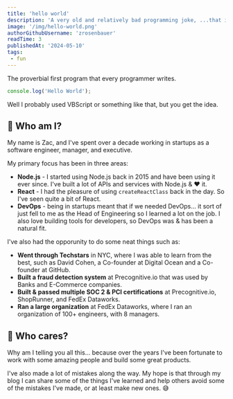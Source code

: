 ```yaml
---
title: 'hello world'
description: 'A very old and relatively bad programming joke, ...that is still "sort of" funny.'
image: '/img/hello-world.png'
authorGithubUsername: 'zrosenbauer'
readTime: 3
publishedAt: '2024-05-10'
tags: 
 - fun
---
```


The proverbial first program that every programmer writes.

```javascript
console.log('Hello World');
```

Well I probably used VBScript or something like that, but you get the idea.

## 🤨 Who am I?

My name is Zac, and I've spent over a decade working in startups as a software engineer, manager, and executive.

My primary focus has been in three areas:

- **Node.js** - I started using Node.js back in 2015 and have been using it ever since. I've built a lot of APIs and services with Node.js & :heart: it.
- **React** - I had the pleasure of using `createReactClass` back in the day. So I've seen quite a bit of React.
- **DevOps** - being in startups meant that if we needed DevOps... it sort of just fell to me as the Head of Engineering so I learned a lot on the job. I also love building tools for developers, so DevOps was & has been a natural fit.

I've also had the opporunity to do some neat things such as:

- **Went through Techstars** in NYC, where I was able to learn from the best, such as David Cohen, a Co-founder at Digital Ocean and a Co-founder at GitHub.
- **Built a fraud detection system** at Precognitive.io that was used by Banks and E-Commerce companies.
- **Built & passed multiple SOC 2 & PCI certifications** at Precognitive.io, ShopRunner, and FedEx Dataworks.
- **Ran a large organization** at FedEx Dataworks, where I ran an organization of 100+ engineers, with 8 managers.

## 🤷 Who cares?

Why am I telling you all this... because over the years I've been fortunate to work with some amazing people and build some great products.

I've also made a lot of mistakes along the way. My hope is that through my blog I can share some of the things
I've learned and help others avoid some of the mistakes I've made, or at least make new ones. 😅
